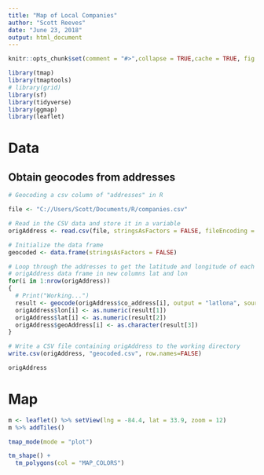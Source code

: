 ```yaml
---
title: "Map of Local Companies"
author: "Scott Reeves"
date: "June 23, 2018"
output: html_document
---
```


```r
knitr::opts_chunk$set(comment = "#>",collapse = TRUE,cache = TRUE, fig.path = "images/",out.width = "100%",fig.align = 'center',fig.width = 10, fig.asp = 1)

```



```r

library(tmap) 
library(tmaptools)
# library(grid)
library(sf)
library(tidyverse)
library(ggmap)
library(leaflet)


```


# Data

## Obtain geocodes from addresses

```r

# Geocoding a csv column of "addresses" in R

file <- "C://Users/Scott/Documents/R/companies.csv"

# Read in the CSV data and store it in a variable 
origAddress <- read.csv(file, stringsAsFactors = FALSE, fileEncoding = "UTF-8-BOM")

# Initialize the data frame
geocoded <- data.frame(stringsAsFactors = FALSE)
```



```r
# Loop through the addresses to get the latitude and longitude of each address and add it to the
# origAddress data frame in new columns lat and lon
for(i in 1:nrow(origAddress))
{
  # Print("Working...")
  result <- geocode(origAddress$co_address[i], output = "latlona", source = "google")
  origAddress$lon[i] <- as.numeric(result[1])
  origAddress$lat[i] <- as.numeric(result[2])
  origAddress$geoAddress[i] <- as.character(result[3])
}
```

```r
# Write a CSV file containing origAddress to the working directory
write.csv(origAddress, "geocoded.csv", row.names=FALSE)
```

```r
origAddress
```


# Map

```r
m <- leaflet() %>% setView(lng = -84.4, lat = 33.9, zoom = 12)
m %>% addTiles()
```



```r

tmap_mode(mode = "plot")

tm_shape() +
  tm_polygons(col = "MAP_COLORS")

```


